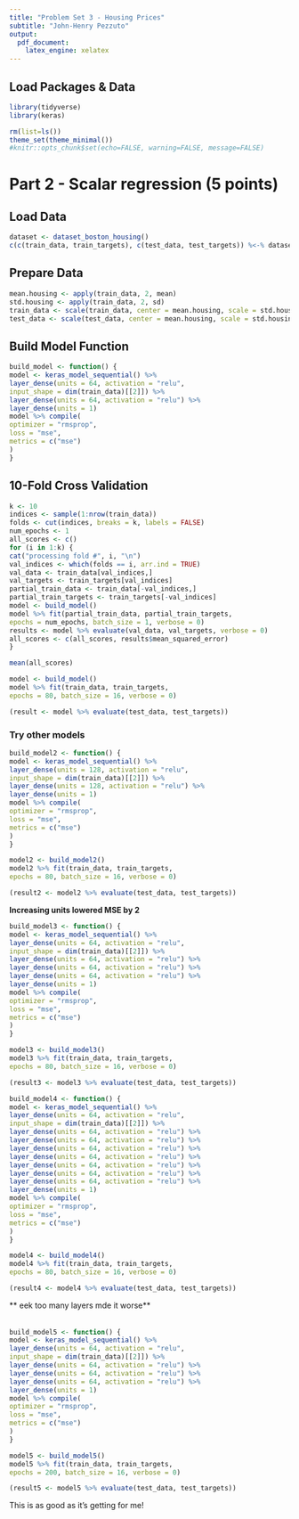 ```yaml
---
title: "Problem Set 3 - Housing Prices"
subtitle: "John-Henry Pezzuto"
output:
  pdf_document:
    latex_engine: xelatex
---
```



## Load Packages & Data
```r
library(tidyverse)
library(keras)
```

```r
rm(list=ls())
theme_set(theme_minimal())
#knitr::opts_chunk$set(echo=FALSE, warning=FALSE, message=FALSE)
```


# Part 2 - Scalar regression (5 points)

## Load Data
```r
dataset <- dataset_boston_housing()
c(c(train_data, train_targets), c(test_data, test_targets)) %<-% dataset
```

## Prepare Data
```r
mean.housing <- apply(train_data, 2, mean)
std.housing <- apply(train_data, 2, sd)
train_data <- scale(train_data, center = mean.housing, scale = std.housing)
test_data <- scale(test_data, center = mean.housing, scale = std.housing)
```


## Build Model Function
```r
build_model <- function() {
model <- keras_model_sequential() %>%
layer_dense(units = 64, activation = "relu",
input_shape = dim(train_data)[[2]]) %>%
layer_dense(units = 64, activation = "relu") %>%
layer_dense(units = 1)
model %>% compile(
optimizer = "rmsprop",
loss = "mse",
metrics = c("mse")
)
}
```

## 10-Fold Cross Validation
```r
k <- 10
indices <- sample(1:nrow(train_data))
folds <- cut(indices, breaks = k, labels = FALSE)
num_epochs <- 1
all_scores <- c()
for (i in 1:k) {
cat("processing fold #", i, "\n")
val_indices <- which(folds == i, arr.ind = TRUE)
val_data <- train_data[val_indices,]
val_targets <- train_targets[val_indices]
partial_train_data <- train_data[-val_indices,]
partial_train_targets <- train_targets[-val_indices]
model <- build_model()
model %>% fit(partial_train_data, partial_train_targets,
epochs = num_epochs, batch_size = 1, verbose = 0)
results <- model %>% evaluate(val_data, val_targets, verbose = 0)
all_scores <- c(all_scores, results$mean_squared_error)
}
```

```r
mean(all_scores)
```

```r
model <- build_model()
model %>% fit(train_data, train_targets,
epochs = 80, batch_size = 16, verbose = 0)
```

```r
(result <- model %>% evaluate(test_data, test_targets))
```


### Try other models
```r
build_model2 <- function() {
model <- keras_model_sequential() %>%
layer_dense(units = 128, activation = "relu",
input_shape = dim(train_data)[[2]]) %>%
layer_dense(units = 128, activation = "relu") %>%
layer_dense(units = 1)
model %>% compile(
optimizer = "rmsprop",
loss = "mse",
metrics = c("mse")
)
}
```

```r
model2 <- build_model2()
model2 %>% fit(train_data, train_targets,
epochs = 80, batch_size = 16, verbose = 0)
```


```r
(result2 <- model2 %>% evaluate(test_data, test_targets))
```

**Increasing units lowered MSE by 2**

```r
build_model3 <- function() {
model <- keras_model_sequential() %>%
layer_dense(units = 64, activation = "relu",
input_shape = dim(train_data)[[2]]) %>%
layer_dense(units = 64, activation = "relu") %>%
layer_dense(units = 64, activation = "relu") %>%
layer_dense(units = 64, activation = "relu") %>%
layer_dense(units = 1)
model %>% compile(
optimizer = "rmsprop",
loss = "mse",
metrics = c("mse")
)
}
```

```r
model3 <- build_model3()
model3 %>% fit(train_data, train_targets,
epochs = 80, batch_size = 16, verbose = 0)
```


```r
(result3 <- model3 %>% evaluate(test_data, test_targets))
```

```r
build_model4 <- function() {
model <- keras_model_sequential() %>%
layer_dense(units = 64, activation = "relu",
input_shape = dim(train_data)[[2]]) %>%
layer_dense(units = 64, activation = "relu") %>%
layer_dense(units = 64, activation = "relu") %>%
layer_dense(units = 64, activation = "relu") %>%
layer_dense(units = 64, activation = "relu") %>%
layer_dense(units = 64, activation = "relu") %>%
layer_dense(units = 64, activation = "relu") %>%
layer_dense(units = 64, activation = "relu") %>%
layer_dense(units = 1)
model %>% compile(
optimizer = "rmsprop",
loss = "mse",
metrics = c("mse")
)
}
```

```r
model4 <- build_model4()
model4 %>% fit(train_data, train_targets,
epochs = 80, batch_size = 16, verbose = 0)
```


```r
(result4 <- model4 %>% evaluate(test_data, test_targets))
```
** eek too many layers mde it worse**

###### 
```r
build_model5 <- function() {
model <- keras_model_sequential() %>%
layer_dense(units = 64, activation = "relu",
input_shape = dim(train_data)[[2]]) %>%
layer_dense(units = 64, activation = "relu") %>%
layer_dense(units = 64, activation = "relu") %>%
layer_dense(units = 64, activation = "relu") %>%
layer_dense(units = 1)
model %>% compile(
optimizer = "rmsprop",
loss = "mse",
metrics = c("mse")
)
}
```

```r
model5 <- build_model5()
model5 %>% fit(train_data, train_targets,
epochs = 200, batch_size = 16, verbose = 0)
```


```r
(result5 <- model5 %>% evaluate(test_data, test_targets))
```

This is as good as it's getting for me! 